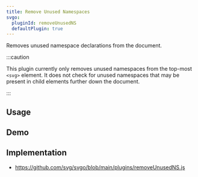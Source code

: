 ```yaml
---
title: Remove Unused Namespaces
svgo:
  pluginId: removeUnusedNS
  defaultPlugin: true
---
```


Removes unused namespace declarations from the document.

:::caution

This plugin currently only removes unused namespaces from the top-most `<svg>` element. It does not check for unused namespaces that may be present in child elements further down the document.

:::

## Usage

<PluginUsage/>

## Demo

<PluginDemo/>

## Implementation

* https://github.com/svg/svgo/blob/main/plugins/removeUnusedNS.js
